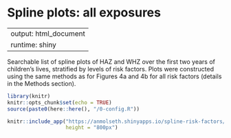 # Spline plots: all exposures {#rf_splines}

---
output: html_document
runtime: shiny
---

\raggedright


Searchable list of spline plots of HAZ and WHZ over the first two years of children's lives, stratified by levels of risk factors. Plots were constructed using the same methods as for Figures 4a and 4b for all risk factors (details in the Methods section).



```r
library(knitr)
knitr::opts_chunk$set(echo = TRUE)
source(paste0(here::here(), "/0-config.R"))
```

```r
knitr::include_app("https://anmolseth.shinyapps.io/spline-risk-factors/",
                   height = "800px")
```
